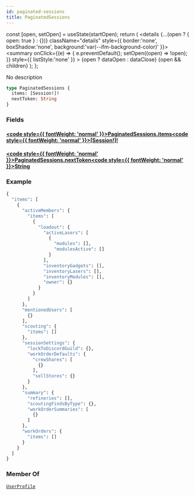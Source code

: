 ```yaml
---
id: paginated-sessions
title: PaginatedSessions
---
```









  const [open, setOpen] = useState(startOpen);
  return (
    <details {...(open ? { open: true } : {})} className="details" style={{ border:'none', boxShadow:'none', background:'var(--ifm-background-color)' }}>
      <summary
        onClick={(e) => {
          e.preventDefault();
          setOpen((open) => !open);
        }}
        style={{ listStyle:'none' }}
      >
      {open ? dataOpen : dataClose}
      </summary>
      {open && children}
    </details>
  );
};








No description


```graphql
type PaginatedSessions {
  items: [Session!]!
  nextToken: String
}
```




### Fields

#### [<code style={{ fontWeight: 'normal' }}>PaginatedSessions.<b>items</b></code>](#)<Bullet />[<code style={{ fontWeight: 'normal' }}><b>[Session!]!</b></code>](/api/types/objects/session) <Badge class="badge badge--secondary badge--non_null" text="non-null"/> <Badge class="badge badge--secondary " text="object"/> 



#### [<code style={{ fontWeight: 'normal' }}>PaginatedSessions.<b>nextToken</b></code>](#)<Bullet />[<code style={{ fontWeight: 'normal' }}><b>String</b></code>](/api/types/scalars/string) <Badge class="badge badge--secondary " text="scalar"/> 





### Example


```graphql
{
  "items": [
    {
      "activeMembers": {
        "items": [
          {
            "loadout": {
              "activeLasers": [
                {
                  "modules": [],
                  "modulesActive": []
                }
              ],
              "inventoryGadgets": [],
              "inventoryLasers": [],
              "inventoryModules": [],
              "owner": {}
            }
          }
        ]
      },
      "mentionedUsers": [
        {}
      ],
      "scouting": {
        "items": []
      },
      "sessionSettings": {
        "lockToDiscordGuild": {},
        "workOrderDefaults": {
          "crewShares": [
            {}
          ],
          "sellStores": {}
        }
      },
      "summary": {
        "refineries": [],
        "scoutingFindsByType": {},
        "workOrderSummaries": [
          {}
        ]
      },
      "workOrders": {
        "items": []
      }
    }
  ]
}
```




### Member Of

[`UserProfile`](/api/types/objects/user-profile)  <Badge class="badge badge--secondary badge--relation" text="object"/>
